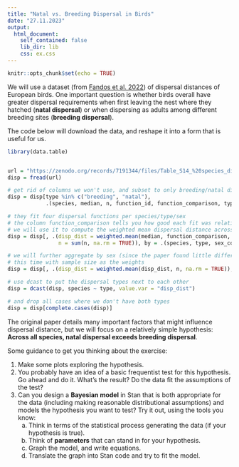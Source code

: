 ```yaml
---
title: "Natal vs. Breeding Dispersal in Birds"
date: "27.11.2023"
output: 
  html_document:
    self_contained: false
    lib_dir: lib
    css: ex.css
---
```


```r
knitr::opts_chunk$set(echo = TRUE)
```

We will use a dataset (from [Fandos et al. 2022](https://besjournals.onlinelibrary.wiley.com/doi/full/10.1111/1365-2656.13838)) of dispersal distances of European birds. One important question is whether birds overall have greater dispersal requirements when first leaving the nest where they hatched (**natal dispersal**) or when dispersing as adults among different breeding sites (**breeding dispersal**).

The code below will download the data, and reshape it into a form that is useful for us.

```r
library(data.table)


url = "https://zenodo.org/records/7191344/files/Table_S14_%20species_dispersal_distances_v1_0_2.csv?download=1"
disp = fread(url)

# get rid of columns we won't use, and subset to only breeding/natal dispersal
disp = disp[type %in% c("breeding", "natal"), 
			.(species, median, n, function_id, function_comparison, type, sex_code)]

# they fit four dispersal functions per species/type/sex
# the column function_comparison tells you how good each fit was relative to the others
# we will use it to compute the weighted mean dispersal distance across the different models
disp = disp[, .(disp_dist = weighted.mean(median, function_comparison, na.rm - TRUE), 
				n = sum(n, na.rm = TRUE)), by = .(species, type, sex_code)]

# we will further aggregate by sex (since the paper found little difference among sexes)
# this time with sample size as the weights
disp = disp[, .(disp_dist = weighted.mean(disp_dist, n, na.rm = TRUE)), by = .(species, type)]

# use dcast to put the dispersal types next to each other
disp = dcast(disp, species ~ type, value.var = "disp_dist")

# and drop all cases where we don't have both types
disp = disp[complete.cases(disp)]
```

The original paper details many important factors that might influence dispersal distance, but we will focus on a relatively simple hypothesis: **Across all species, natal dispersal exceeds breeding dispersal**.

Some guidance to get you thinking about the exercise:

1. Make some plots exploring the hypothesis.
2. You probably have an idea of a basic frequentist test for this hypothesis. Go ahead and do it. What's the result? Do the data fit the assumptions of the test?
3. Can you design a **Bayesian model** in Stan that is both appropriate for the data (including making reasonable distributional assumptions) and models the hypothesis you want to test? Try it out, using the tools you know:
	a. Think in terms of the statistical process generating the data (if your hypothesis is true).
	b. Think of **parameters** that can stand in for your hypothesis.
	c. Graph the model, and write equations.
	d. Translate the graph into Stan code and try to fit the model.

